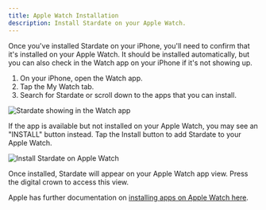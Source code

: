 ```yaml
---
title: Apple Watch Installation
description: Install Stardate on your Apple Watch.
---
```


Once you've installed Stardate on your iPhone, you'll need to confirm that it's installed on your Apple Watch. It should be installed automatically, but you can also check in the Watch app on your iPhone if it's not showing up.

1. On your iPhone, open the Watch app.
2. Tap the My Watch tab.
3. Search for Stardate or scroll down to the apps that you can install.

![Stardate showing in the Watch app](../../../assets/guides/watch-setup-installed.jpg)

If the app is available but not installed on your Apple Watch, you may see an "INSTALL" button instead. Tap the Install button to add Stardate to your Apple Watch.

![Install Stardate on Apple Watch](../../../assets/guides/watch-setup-not-installed.jpg)

Once installed, Stardate will appear on your Apple Watch app view. Press the digital crown to access this view.

Apple has further documentation on [installing apps on Apple Watch here](https://support.apple.com/en-us/109023).


<LinkCard
  title="Start a note with one tap"
  description="Now you can add a complication to your watch face to start a note with one tap!"
  href="/guides/apple-watch-complications"
/>
